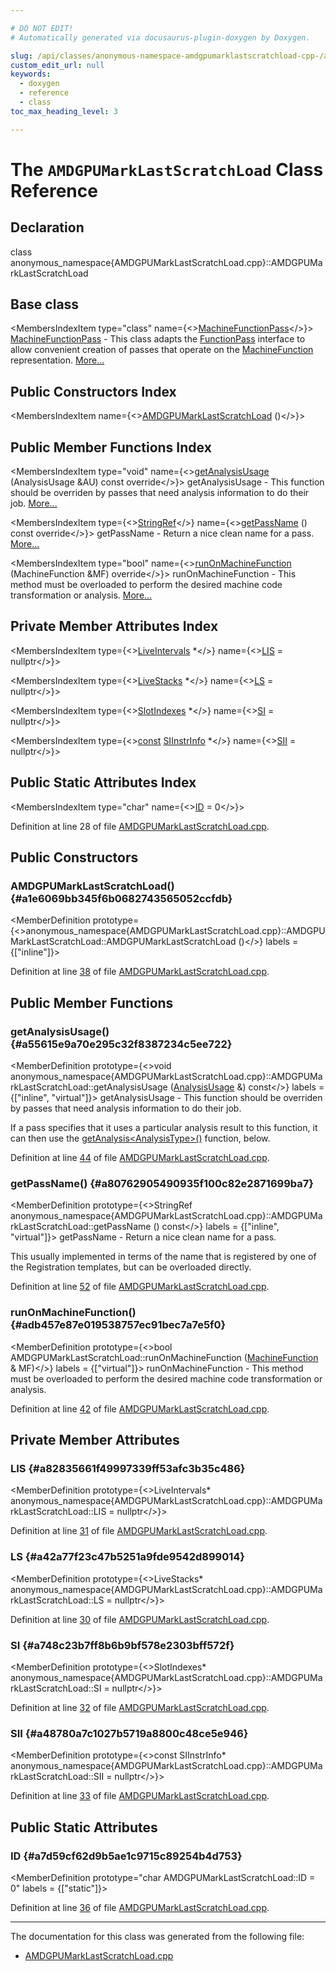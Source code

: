 ```yaml
---

# DO NOT EDIT!
# Automatically generated via docusaurus-plugin-doxygen by Doxygen.

slug: /api/classes/anonymous-namespace-amdgpumarklastscratchload-cpp-/amdgpumarklastscratchload
custom_edit_url: null
keywords:
  - doxygen
  - reference
  - class
toc_max_heading_level: 3

---
```





# The `AMDGPUMarkLastScratchLoad` Class Reference

<DoxygenPage pluginConfig={pluginConfig}>



## Declaration

<CodeBlock>class anonymous_namespace{AMDGPUMarkLastScratchLoad.cpp}::AMDGPUMarkLastScratchLoad</CodeBlock>

## Base class

<MembersIndex>

<MembersIndexItem
  type="class"
  name={<><a href="/docs/api/classes/llvm/machinefunctionpass">MachineFunctionPass</a></>}>
<a href="/docs/api/classes/llvm/machinefunctionpass">MachineFunctionPass</a> - This class adapts the <a href="/docs/api/classes/llvm/functionpass">FunctionPass</a> interface to allow convenient creation of passes that operate on the <a href="/docs/api/classes/llvm/machinefunction">MachineFunction</a> representation. <a href="/docs/api/classes/llvm/machinefunctionpass/#details">More...</a>
</MembersIndexItem>

</MembersIndex>

## Public Constructors Index

<MembersIndex>

<MembersIndexItem
  name={<><a href="#a1e6069bb345f6b0682743565052ccfdb">AMDGPUMarkLastScratchLoad</a> ()</>}>
</MembersIndexItem>

</MembersIndex>

## Public Member Functions Index

<MembersIndex>

<MembersIndexItem
  type="void"
  name={<><a href="#a55615e9a70e295c32f8387234c5ee722">getAnalysisUsage</a> (AnalysisUsage &amp;AU) const override</>}>
getAnalysisUsage - This function should be overriden by passes that need analysis information to do their job. <a href="#a55615e9a70e295c32f8387234c5ee722">More...</a>
</MembersIndexItem>

<MembersIndexItem
  type={<><a href="/docs/api/classes/llvm/stringref">StringRef</a></>}
  name={<><a href="#a80762905490935f100c82e2871699ba7">getPassName</a> () const override</>}>
getPassName - Return a nice clean name for a pass. <a href="#a80762905490935f100c82e2871699ba7">More...</a>
</MembersIndexItem>

<MembersIndexItem
  type="bool"
  name={<><a href="#adb457e87e019538757ec91bec7a7e5f0">runOnMachineFunction</a> (MachineFunction &amp;MF) override</>}>
runOnMachineFunction - This method must be overloaded to perform the desired machine code transformation or analysis. <a href="#adb457e87e019538757ec91bec7a7e5f0">More...</a>
</MembersIndexItem>

</MembersIndex>

## Private Member Attributes Index

<MembersIndex>

<MembersIndexItem
  type={<><a href="/docs/api/classes/llvm/liveintervals">LiveIntervals</a> &#42;</>}
  name={<><a href="#a82835661f49997339ff53afc3b35c486">LIS</a> = nullptr</>}>
</MembersIndexItem>

<MembersIndexItem
  type={<><a href="/docs/api/classes/llvm/livestacks">LiveStacks</a> &#42;</>}
  name={<><a href="#a42a77f23c47b5251a9fde9542d899014">LS</a> = nullptr</>}>
</MembersIndexItem>

<MembersIndexItem
  type={<><a href="/docs/api/classes/llvm/slotindexes">SlotIndexes</a> &#42;</>}
  name={<><a href="#a748c23b7ff8b6b9bf578e2303bff572f">SI</a> = nullptr</>}>
</MembersIndexItem>

<MembersIndexItem
  type={<><a href="/docs/api/files/lib/lib/target/lib/target/aarch64/aarch64promoteconstant-cpp/#a90f8350fecae261c25be85d38b451bff">const</a> <a href="/docs/api/classes/llvm/siinstrinfo">SIInstrInfo</a> &#42;</>}
  name={<><a href="#a48780a7c1027b5719a8800c48ce5e946">SII</a> = nullptr</>}>
</MembersIndexItem>

</MembersIndex>

## Public Static Attributes Index

<MembersIndex>

<MembersIndexItem
  type="char"
  name={<><a href="#a7d59cf62d9b5ae1c9715c89254b4d753">ID</a> = 0</>}>
</MembersIndexItem>

</MembersIndex>


Definition at line 28 of file <a href="/docs/api/files/lib/lib/target/lib/target/amdgpu/amdgpumarklastscratchload-cpp">AMDGPUMarkLastScratchLoad.cpp</a>.

<SectionDefinition>

## Public Constructors

### AMDGPUMarkLastScratchLoad() {#a1e6069bb345f6b0682743565052ccfdb}

<MemberDefinition
  prototype={<>anonymous&#95;namespace&#123;AMDGPUMarkLastScratchLoad.cpp&#125;::AMDGPUMarkLastScratchLoad::AMDGPUMarkLastScratchLoad ()</>}
  labels = {["inline"]}>

Definition at line <a href="/docs/api/files/lib/lib/target/lib/target/amdgpu/amdgpumarklastscratchload-cpp/#l00038">38</a> of file <a href="/docs/api/files/lib/lib/target/lib/target/amdgpu/amdgpumarklastscratchload-cpp">AMDGPUMarkLastScratchLoad.cpp</a>.
</MemberDefinition>

</SectionDefinition>

<SectionDefinition>

## Public Member Functions

### getAnalysisUsage() {#a55615e9a70e295c32f8387234c5ee722}

<MemberDefinition
  prototype={<>void anonymous&#95;namespace&#123;AMDGPUMarkLastScratchLoad.cpp&#125;::AMDGPUMarkLastScratchLoad::getAnalysisUsage (<a href="/docs/api/classes/llvm/analysisusage">AnalysisUsage</a> &amp;) const</>}
  labels = {["inline", "virtual"]}>
getAnalysisUsage - This function should be overriden by passes that need analysis information to do their job.

If a pass specifies that it uses a particular analysis result to this function, it can then use the <a href="/docs/api/classes/llvm/pass/#a4863e5e463fb79955269fbf7fbf52b80">getAnalysis&lt;AnalysisType&gt;()</a> function, below.

Definition at line <a href="/docs/api/files/lib/lib/target/lib/target/amdgpu/amdgpumarklastscratchload-cpp/#l00044">44</a> of file <a href="/docs/api/files/lib/lib/target/lib/target/amdgpu/amdgpumarklastscratchload-cpp">AMDGPUMarkLastScratchLoad.cpp</a>.
</MemberDefinition>

### getPassName() {#a80762905490935f100c82e2871699ba7}

<MemberDefinition
  prototype={<>StringRef anonymous&#95;namespace&#123;AMDGPUMarkLastScratchLoad.cpp&#125;::AMDGPUMarkLastScratchLoad::getPassName () const</>}
  labels = {["inline", "virtual"]}>
getPassName - Return a nice clean name for a pass.

This usually implemented in terms of the name that is registered by one of the Registration templates, but can be overloaded directly.

Definition at line <a href="/docs/api/files/lib/lib/target/lib/target/amdgpu/amdgpumarklastscratchload-cpp/#l00052">52</a> of file <a href="/docs/api/files/lib/lib/target/lib/target/amdgpu/amdgpumarklastscratchload-cpp">AMDGPUMarkLastScratchLoad.cpp</a>.
</MemberDefinition>

### runOnMachineFunction() {#adb457e87e019538757ec91bec7a7e5f0}

<MemberDefinition
  prototype={<>bool AMDGPUMarkLastScratchLoad::runOnMachineFunction (<a href="/docs/api/classes/llvm/machinefunction">MachineFunction</a> &amp; MF)</>}
  labels = {["virtual"]}>
runOnMachineFunction - This method must be overloaded to perform the desired machine code transformation or analysis.

Definition at line <a href="/docs/api/files/lib/lib/target/lib/target/amdgpu/amdgpumarklastscratchload-cpp/#l00042">42</a> of file <a href="/docs/api/files/lib/lib/target/lib/target/amdgpu/amdgpumarklastscratchload-cpp">AMDGPUMarkLastScratchLoad.cpp</a>.
</MemberDefinition>

</SectionDefinition>

<SectionDefinition>

## Private Member Attributes

### LIS {#a82835661f49997339ff53afc3b35c486}

<MemberDefinition
  prototype={<>LiveIntervals&#42; anonymous&#95;namespace&#123;AMDGPUMarkLastScratchLoad.cpp&#125;::AMDGPUMarkLastScratchLoad::LIS = nullptr</>}>

Definition at line <a href="/docs/api/files/lib/lib/target/lib/target/amdgpu/amdgpumarklastscratchload-cpp/#l00031">31</a> of file <a href="/docs/api/files/lib/lib/target/lib/target/amdgpu/amdgpumarklastscratchload-cpp">AMDGPUMarkLastScratchLoad.cpp</a>.
</MemberDefinition>

### LS {#a42a77f23c47b5251a9fde9542d899014}

<MemberDefinition
  prototype={<>LiveStacks&#42; anonymous&#95;namespace&#123;AMDGPUMarkLastScratchLoad.cpp&#125;::AMDGPUMarkLastScratchLoad::LS = nullptr</>}>

Definition at line <a href="/docs/api/files/lib/lib/target/lib/target/amdgpu/amdgpumarklastscratchload-cpp/#l00030">30</a> of file <a href="/docs/api/files/lib/lib/target/lib/target/amdgpu/amdgpumarklastscratchload-cpp">AMDGPUMarkLastScratchLoad.cpp</a>.
</MemberDefinition>

### SI {#a748c23b7ff8b6b9bf578e2303bff572f}

<MemberDefinition
  prototype={<>SlotIndexes&#42; anonymous&#95;namespace&#123;AMDGPUMarkLastScratchLoad.cpp&#125;::AMDGPUMarkLastScratchLoad::SI = nullptr</>}>

Definition at line <a href="/docs/api/files/lib/lib/target/lib/target/amdgpu/amdgpumarklastscratchload-cpp/#l00032">32</a> of file <a href="/docs/api/files/lib/lib/target/lib/target/amdgpu/amdgpumarklastscratchload-cpp">AMDGPUMarkLastScratchLoad.cpp</a>.
</MemberDefinition>

### SII {#a48780a7c1027b5719a8800c48ce5e946}

<MemberDefinition
  prototype={<>const SIInstrInfo&#42; anonymous&#95;namespace&#123;AMDGPUMarkLastScratchLoad.cpp&#125;::AMDGPUMarkLastScratchLoad::SII = nullptr</>}>

Definition at line <a href="/docs/api/files/lib/lib/target/lib/target/amdgpu/amdgpumarklastscratchload-cpp/#l00033">33</a> of file <a href="/docs/api/files/lib/lib/target/lib/target/amdgpu/amdgpumarklastscratchload-cpp">AMDGPUMarkLastScratchLoad.cpp</a>.
</MemberDefinition>

</SectionDefinition>

<SectionDefinition>

## Public Static Attributes

### ID {#a7d59cf62d9b5ae1c9715c89254b4d753}

<MemberDefinition
  prototype="char AMDGPUMarkLastScratchLoad::ID = 0"
  labels = {["static"]}>

Definition at line <a href="/docs/api/files/lib/lib/target/lib/target/amdgpu/amdgpumarklastscratchload-cpp/#l00036">36</a> of file <a href="/docs/api/files/lib/lib/target/lib/target/amdgpu/amdgpumarklastscratchload-cpp">AMDGPUMarkLastScratchLoad.cpp</a>.
</MemberDefinition>

</SectionDefinition>

<hr/>

The documentation for this class was generated from the following file:

<ul>
<li><a href="/docs/api/files/lib/lib/target/lib/target/amdgpu/amdgpumarklastscratchload-cpp">AMDGPUMarkLastScratchLoad.cpp</a></li>
</ul>

</DoxygenPage>
